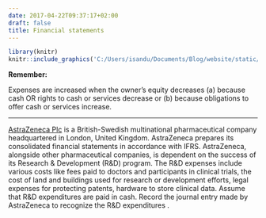 ```yaml
---
date: 2017-04-22T09:37:17+02:00
draft: false
title: Financial statements
---
```


```r
library(knitr)
knitr::include_graphics('C:/Users/isandu/Documents/Blog/website/static/img/cat.png')
```

**Remember:**


<!-- ![a cat](/static/img/cat.png) -->

Expenses are increased when the owner's equity decreases (a) because cash OR rights to cash or services decrease or (b) because obligations to offer cash or services increase.

***

[AstraZeneca Plc](https://drive.google.com/file/d/0B5iOWuUx99FWdjQ4T3FtYUIzQ1U/view?usp=sharing) is a British-Swedish multinational pharmaceutical company headquartered in London, United Kingdom. AstraZeneca prepares its consolidated financial statements in accordance with IFRS. AstraZeneca, alongside other pharmaceutical companies, is dependent on the success of its Research & Development (R&D) program. The R&D expenses include various costs like fees paid to doctors and participants in clinical trials, the cost of land and buildings used for research or development efforts, legal expenses for protecting patents, hardware to store clinical data. Assume that R&D expenditures are paid in cash. Record the journal entry made by AstraZeneca to recognize the R&D expenditures .